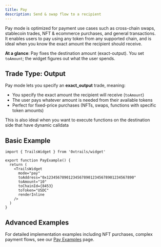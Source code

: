 ```yaml
---
title: Pay
description: Send & swap flow to a recipient
---
```


Pay mode is optimized for payment use cases such as cross-chain swaps, stablecoin trades, NFT & ecommerce purchases, and general transactions. It enables users to pay using any token from any supported chain, and is ideal when you know the exact amount the recipient should receive.

**At a glance**: Pay fixes the destination amount (exact-output). You set `toAmount`; the widget figures out what the user spends.

## Trade Type: Output

Pay mode lets you specify an **exact_output** trade, meaning:
- You specify the exact amount the recipient will receive (`toAmount`)
- The user pays whatever amount is needed from their available tokens
- Perfect for fixed-price purchases (NFTs, swaps, functions with specific token amounts)

This is also ideal when you want to execute functions on the destination side that have dynamic calldata 

## Basic Example

```tsx
import { TrailsWidget } from '0xtrails/widget'

export function PayExample() {
  return (
    <TrailsWidget
      mode="pay"
      toAddress="0x1234567890123456789012345678901234567890"
      toAmount="10" 
      toChainId={8453}
      toToken="USDC"
      renderInline
    />
  )
}
```

## Advanced Examples

For detailed implementation examples including NFT purchases, complex payment flows, see our [Pay Examples](/use-cases/pay) page.
